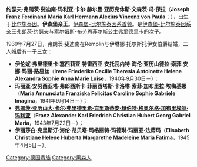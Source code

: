 {{expand|time=2015-04-17T15:14:59+00:00}}
{{unreferenced|time=2015-04-17T15:14:59+00:00}}
'''约瑟夫·弗朗茨·斐迪南·玛利亚·卡尔·赫尔曼·亚历克休斯·文森茨·冯·保拉'''（'''Joseph Franz Ferdinand Maria Karl Hermann Alexius Vincenz von Paula'''；{{bd|1901年|7月17日|1956年|12月9日}}），出生于[[比尔施泰因|比尔施泰因]]。'''伊森堡亲王'''。[[伊森堡统治者列表|伊森堡-比尔施泰因系首领]]。是[[伊森堡统治者列表|伊森堡-比尔施泰因系亲王]][[弗朗茨·约瑟夫_(伊森堡)|弗朗茨·约瑟夫]]与索尔姆斯-布劳恩菲尔斯公主弗里德里卡的次子。

1939年7月27日，弗朗茨·斐迪南在Remplin与伊琳娜·托尔斯托伊女伯爵结婚，二人婚后有一子三女：
*'''伊伦妮·弗里德里卡·塞西莉亚·特雷西亚·安托瓦内特·海伦·亚历山德拉·索菲·安娜·玛丽·路易丝'''（'''Irene Friederike Cecilie Theresia Antoinette Helene Alexandra Sophie Anna Marie Luise'''，1940年9月30日－）；
*'''玛丽亚·安努西亚塔·弗郎西斯卡·菲丽西塔斯·卡洛琳·索菲·加布里拉·埃梅基娜'''（'''Maria Annunciata Franziska Felicitas Caroline Sophie Gabriele Imagina'''，1941年9月14日－）；
*[[弗朗茨·亚历山大_(伊森堡)|'''弗朗茨·亚历山大·卡尔·弗里德里希·克里斯蒂安·赫伯特·格奥尔格·加布里埃尔·玛利亚''']]（'''Franz Alexander Karl Friedrich Christian Hubert Georg Gabriel Maria'''，1943年7月22日－）；
*'''伊丽莎白·克里斯汀·海伦·胡贝塔·玛格丽特·玛德琳·玛丽亚·法蒂玛'''（'''Elisabeth Christiane Helene Huberta Margarethe Madeleine Maria Fatima'''，1945年4月5日－）。

[[Category:德国贵族|Category:德国贵族]]
[[Category:黑森人|Category:黑森人]]